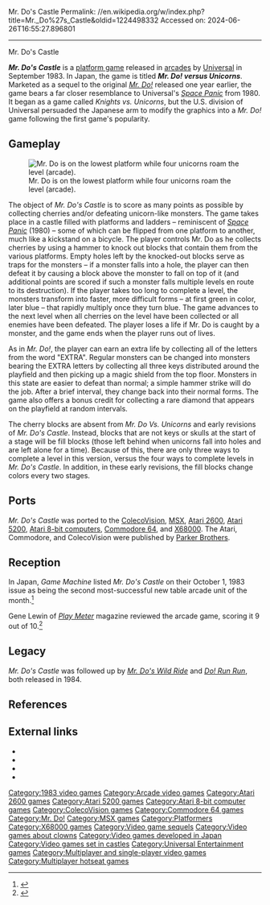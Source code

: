 Mr. Do's Castle
Permalink: //en.wikipedia.org/w/index.php?title=Mr._Do%27s_Castle&oldid=1224498332
Accessed on: 2024-06-26T16:55:27.896801



------
Mr. Do's Castle
{{Short description|1983 video game}}
{{More citations needed|date=January 2023}}
{{Infobox video game
|title = Mr. Do's Castle
|image = Mr. Do's Castle poster.jpg
|developer = [[Universal (game company)|Universal]]
|publisher = Universal
|series = ''[[Mr. Do series|Mr. Do]]''
|designer = 
|released = September 1983<ref name="GM221"/>
|genre = [[Platform game|Platform]]
|modes = 1-2 players alternating turns
|platforms = [[Arcade video game|Arcade]], [[Atari 2600]], [[Atari 5200]], [[Atari 8-bit]], [[MSX]], [[ColecoVision]], [[Commodore 64]]
}}

'''''Mr. Do's Castle''''' is a [[platform game]] released in [[Arcade video game|arcades]] by [[Universal Entertainment Corporation|Universal]] in September 1983. In Japan, the game is titled '''''Mr. Do! versus Unicorns'''''. Marketed as a sequel to the original ''[[Mr. Do!]]'' released one year earlier, the game bears a far closer resemblance to Universal's ''[[Space Panic]]'' from 1980. It began as a game called ''Knights vs. Unicorns'', but the U.S. division of Universal persuaded the Japanese arm to modify the graphics into a ''Mr. Do!'' game following the first game's popularity.

==Gameplay==
{{Unreferenced section|date=January 2023}}
[[Image:Docastle.png|thumb|left|Mr. Do is on the lowest platform while four unicorns roam the level (arcade).]]

The object of ''Mr. Do's Castle'' is to score as many points as possible by collecting cherries and/or defeating unicorn-like monsters. The game takes place in a castle filled with platforms and ladders – reminiscent of ''[[Space Panic]]'' (1980) – some of which can be flipped from one platform to another, much like a kickstand on a bicycle. The player controls Mr. Do as he collects cherries by using a hammer to knock out blocks that contain them from the various platforms. Empty holes left by the knocked-out blocks serve as traps for the monsters – if a monster falls into a hole, the player can then defeat it by causing a block above the monster to fall on top of it (and additional points are scored if such a monster falls multiple levels en route to its destruction). If the player takes too long to complete a level, the monsters transform into faster, more difficult forms – at first green in color, later blue – that rapidly multiply once they turn blue. The game advances to the next level when all cherries on the level have been collected or all enemies have been defeated. The player loses a life if Mr. Do is caught by a monster, and the game ends when the player runs out of lives.

As in ''Mr. Do!'', the player can earn an extra life by collecting all of the letters from the word "EXTRA". Regular monsters can be changed into monsters bearing the EXTRA letters by collecting all three keys distributed around the playfield and then picking up a magic shield from the top floor. Monsters in this state are easier to defeat than normal; a simple hammer strike will do the job. After a brief interval, they change back into their normal forms. The game also offers a bonus credit for collecting a rare diamond that appears on the playfield at random intervals.

The cherry blocks are absent from ''Mr. Do Vs. Unicorns'' and early revisions of ''Mr. Do's Castle''. Instead, blocks that are not keys or skulls at the start of a stage will be fill blocks (those left behind when unicorns fall into holes and are left alone for a time). Because of this, there are only three ways to complete a level in this version, versus the four ways to complete levels in ''Mr. Do's Castle''. In addition, in these early revisions, the fill blocks change colors every two stages.

==Ports==
''Mr. Do's Castle'' was ported to the [[ColecoVision]], [[MSX]], [[Atari 2600]], [[Atari 5200]], [[Atari 8-bit computers]], [[Commodore 64]], and [[X68000]]. The Atari, Commodore, and ColecoVision were published by [[Parker Brothers]].

== Reception ==
In Japan, ''Game Machine'' listed ''Mr. Do's Castle'' on their October 1, 1983 issue as being the second most-successful new table arcade unit of the month.<ref name="GM221">{{cite magazine|title=Game Machine's Best Hit Games 25 - テーブル型新製品 (New Videos-Table Type)|magazine=[[:ja:ゲームマシン|Game Machine]]|issue=221|publisher=[[:ja:アミューズメント通信社|Amusement Press, Inc.]]|date=1 October 1983|page=29|lang=ja|url=https://onitama.tv/gamemachine/pdf/19831001p.pdf#page=15}}</ref>

Gene Lewin of ''[[Play Meter]]'' magazine reviewed the arcade game, scoring it 9 out of 10.<ref name="PM">{{cite magazine |last1=Lewin |first1=Gene |title=Gene's Judgements: Critiquing AMOA Show Conversions, Dedicated Games |magazine=[[Play Meter]] |date=January 15, 1984 |volume=10 |issue=2 |pages=60–3 |url=https://archive.org/details/play-meter-volume-10-number-2-january-15th-1984/Play%20Meter%20-%20Volume%2010%2C%20Number%202%20-%20January%2015th%201984/page/60/mode/2up}}</ref>

==Legacy==
''Mr. Do's Castle'' was followed up by ''[[Mr. Do's Wild Ride]]'' and ''[[Do! Run Run]]'', both released in 1984.

==References==
{{reflist}}

==External links==
* {{KLOV game|id=8771}}
* {{internet archive game|arcade_docastle}}
* {{lemon64 game|id=1734|name=Mr. Do's Castle}}
* {{atarimania|id=7987}}

{{Mr. Do}}

[[Category:1983 video games]]
[[Category:Arcade video games]]
[[Category:Atari 2600 games]]
[[Category:Atari 5200 games]]
[[Category:Atari 8-bit computer games]]
[[Category:ColecoVision games]]
[[Category:Commodore 64 games]]
[[Category:Mr. Do!]]
[[Category:MSX games]]
[[Category:Platformers]]
[[Category:X68000 games]]
[[Category:Video game sequels]]
[[Category:Video games about clowns]]
[[Category:Video games developed in Japan]]
[[Category:Video games set in castles]]
[[Category:Universal Entertainment games]]
[[Category:Multiplayer and single-player video games]]
[[Category:Multiplayer hotseat games]]